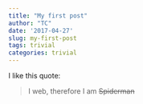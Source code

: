 ```yaml
---
title: "My first post"
author: "TC"
date: '2017-04-27'
slug: my-first-post
tags: trivial
categories: trivial
---
```


I like this quote:

> I web, therefore I am ~~Spiderman~~

